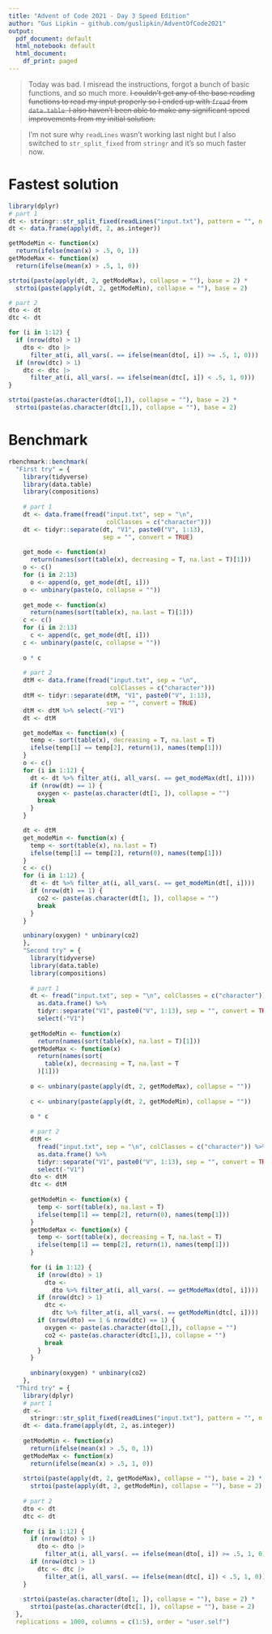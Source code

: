 ```yaml
---
title: "Advent of Code 2021 - Day 3 Speed Edition"
author: "Gus Lipkin ~ github.com/guslipkin/AdventOfCode2021"
output:
  pdf_document: default
  html_notebook: default
  html_document:
    df_print: paged
---
```


> Today was bad. I misread the instructions, forgot a bunch of basic functions, and so much more. ~~I couldn't get any of the base reading functions to read my input properly so I ended up with `fread` from `data.table`. I also haven't been able to make any significant speed improvements from my initial solution.~~

> I'm not sure why `readLines` wasn't working last night but I also switched to `str_split_fixed` from `stringr` and it's so much faster now.

# Fastest solution

```r
library(dplyr)
# part 1
dt <- stringr::str_split_fixed(readLines("input.txt"), pattern = "", n = 12)
dt <- data.frame(apply(dt, 2, as.integer))

getModeMin <- function(x)
  return(ifelse(mean(x) > .5, 0, 1))
getModeMax <- function(x)
  return(ifelse(mean(x) > .5, 1, 0))

strtoi(paste(apply(dt, 2, getModeMax), collapse = ""), base = 2) *
  strtoi(paste(apply(dt, 2, getModeMin), collapse = ""), base = 2)

# part 2
dto <- dt
dtc <- dt

for (i in 1:12) {
  if (nrow(dto) > 1)
    dto <- dto |>
      filter_at(i, all_vars(. == ifelse(mean(dto[, i]) >= .5, 1, 0)))
  if (nrow(dtc) > 1)
    dtc <- dtc |>
      filter_at(i, all_vars(. == ifelse(mean(dtc[, i]) < .5, 1, 0)))
}

strtoi(paste(as.character(dto[1,]), collapse = ""), base = 2) *
  strtoi(paste(as.character(dtc[1,]), collapse = ""), base = 2)
```

# Benchmark

```r
rbenchmark::benchmark(
  "First try" = {
    library(tidyverse)
    library(data.table)
    library(compositions)
    
    # part 1
    dt <- data.frame(fread("input.txt", sep = "\n", 
                           colClasses = c("character")))
    dt <- tidyr::separate(dt, "V1", paste0("V", 1:13), 
                          sep = "", convert = TRUE)
    
    get_mode <- function(x)
      return(names(sort(table(x), decreasing = T, na.last = T)[1]))
    o <- c()
    for (i in 2:13)
      o <- append(o, get_mode(dt[, i]))
    o <- unbinary(paste(o, collapse = ""))
    
    get_mode <- function(x)
      return(names(sort(table(x), na.last = T)[1]))
    c <- c()
    for (i in 2:13)
      c <- append(c, get_mode(dt[, i]))
    c <- unbinary(paste(c, collapse = ""))
    
    o * c
    
    # part 2
    dtM <- data.frame(fread("input.txt", sep = "\n",
                            colClasses = c("character")))
    dtM <- tidyr::separate(dtM, "V1", paste0("V", 1:13),
                           sep = "", convert = TRUE)
    dtM <- dtM %>% select(-"V1")
    dt <- dtM

    get_modeMax <- function(x) {
      temp <- sort(table(x), decreasing = T, na.last = T)
      ifelse(temp[1] == temp[2], return(1), names(temp[1]))
    }
    o <- c()
    for (i in 1:12) {
      dt <- dt %>% filter_at(i, all_vars(. == get_modeMax(dt[, i])))
      if (nrow(dt) == 1) {
        oxygen <- paste(as.character(dt[1, ]), collapse = "")
        break
      }
    }

    dt <- dtM
    get_modeMin <- function(x) {
      temp <- sort(table(x), na.last = T)
      ifelse(temp[1] == temp[2], return(0), names(temp[1]))
    }
    c <- c()
    for (i in 1:12) {
      dt <- dt %>% filter_at(i, all_vars(. == get_modeMin(dt[, i])))
      if (nrow(dt) == 1) {
        co2 <- paste(as.character(dt[1, ]), collapse = "")
        break
      }
    }

    unbinary(oxygen) * unbinary(co2)
    },
    "Second try" = {
      library(tidyverse)
      library(data.table)
      library(compositions)
      
      # part 1
      dt <- fread("input.txt", sep = "\n", colClasses = c("character")) %>%
        as.data.frame() %>%
        tidyr::separate("V1", paste0("V", 1:13), sep = "", convert = TRUE) %>%
        select(-"V1")
      
      getModeMin <- function(x)
        return(names(sort(table(x), na.last = T)[1]))
      getModeMax <- function(x)
        return(names(sort(
          table(x), decreasing = T, na.last = T
        )[1]))
      
      o <- unbinary(paste(apply(dt, 2, getModeMax), collapse = ""))
      
      c <- unbinary(paste(apply(dt, 2, getModeMin), collapse = ""))
      
      o * c
      
      # part 2
      dtM <-
        fread("input.txt", sep = "\n", colClasses = c("character")) %>%
        as.data.frame() %>%
        tidyr::separate("V1", paste0("V", 1:13), sep = "", convert = TRUE) %>%
        select(-"V1")
      dto <- dtM
      dtc <- dtM
      
      getModeMin <- function(x) {
        temp <- sort(table(x), na.last = T)
        ifelse(temp[1] == temp[2], return(0), names(temp[1]))
      }
      getModeMax <- function(x) {
        temp <- sort(table(x), decreasing = T, na.last = T)
        ifelse(temp[1] == temp[2], return(1), names(temp[1]))
      }
      
      for (i in 1:12) {
        if (nrow(dto) > 1)
          dto <-
            dto %>% filter_at(i, all_vars(. == getModeMax(dto[, i])))
        if (nrow(dtc) > 1)
          dtc <-
            dtc %>% filter_at(i, all_vars(. == getModeMin(dtc[, i])))
        if (nrow(dto) == 1 & nrow(dtc) == 1) {
          oxygen <- paste(as.character(dto[1,]), collapse = "")
          co2 <- paste(as.character(dtc[1,]), collapse = "")
          break
        }
      }
      
      unbinary(oxygen) * unbinary(co2)
    }, 
  "Third try" = {
    library(dplyr)
    # part 1
    dt <- 
      stringr::str_split_fixed(readLines("input.txt"), pattern = "", n = 12)
    dt <- data.frame(apply(dt, 2, as.integer))
    
    getModeMin <- function(x)
      return(ifelse(mean(x) > .5, 0, 1))
    getModeMax <- function(x)
      return(ifelse(mean(x) > .5, 1, 0))
    
    strtoi(paste(apply(dt, 2, getModeMax), collapse = ""), base = 2) *
      strtoi(paste(apply(dt, 2, getModeMin), collapse = ""), base = 2)
    
    # part 2
    dto <- dt
    dtc <- dt
    
    for (i in 1:12) {
      if (nrow(dto) > 1)
        dto <- dto |>
          filter_at(i, all_vars(. == ifelse(mean(dto[, i]) >= .5, 1, 0)))
      if (nrow(dtc) > 1)
        dtc <- dtc |>
          filter_at(i, all_vars(. == ifelse(mean(dtc[, i]) < .5, 1, 0)))
    }
    
    strtoi(paste(as.character(dto[1, ]), collapse = ""), base = 2) *
      strtoi(paste(as.character(dtc[1, ]), collapse = ""), base = 2)
  }, 
  replications = 1000, columns = c(1:5), order = "user.self")
```

